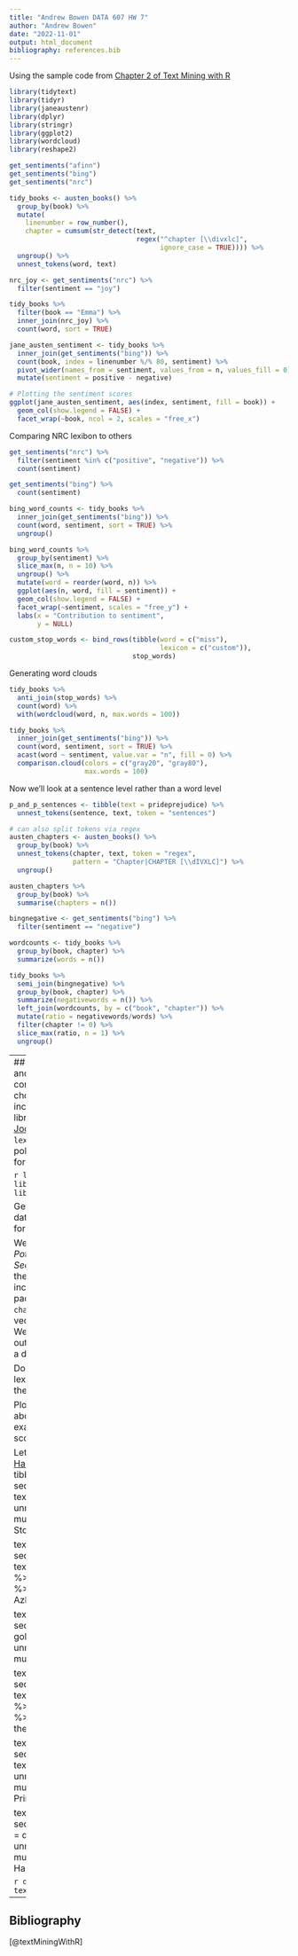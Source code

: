 ```yaml
---
title: "Andrew Bowen DATA 607 HW 7"
author: "Andrew Bowen"
date: "2022-11-01"
output: html_document
bibliography: references.bib
---
```


Using the sample code from [Chapter 2 of Text Mining with R](https://www.tidytextmining.com/sentiment.html)
```r
library(tidytext)
library(tidyr)
library(janeaustenr)
library(dplyr)
library(stringr)
library(ggplot2)
library(wordcloud)
library(reshape2)
```

```r
get_sentiments("afinn")
get_sentiments("bing")
get_sentiments("nrc")
```


```r
tidy_books <- austen_books() %>%
  group_by(book) %>%
  mutate(
    linenumber = row_number(),
    chapter = cumsum(str_detect(text, 
                                regex("^chapter [\\divxlc]", 
                                      ignore_case = TRUE)))) %>%
  ungroup() %>%
  unnest_tokens(word, text)

```

```r
nrc_joy <- get_sentiments("nrc") %>% 
  filter(sentiment == "joy")

tidy_books %>%
  filter(book == "Emma") %>%
  inner_join(nrc_joy) %>%
  count(word, sort = TRUE)
```

```r
jane_austen_sentiment <- tidy_books %>%
  inner_join(get_sentiments("bing")) %>%
  count(book, index = linenumber %/% 80, sentiment) %>%
  pivot_wider(names_from = sentiment, values_from = n, values_fill = 0) %>% 
  mutate(sentiment = positive - negative)

# Plotting the sentiment scores
ggplot(jane_austen_sentiment, aes(index, sentiment, fill = book)) +
  geom_col(show.legend = FALSE) +
  facet_wrap(~book, ncol = 2, scales = "free_x")
```
Comparing NRC lexibon to others
```r
get_sentiments("nrc") %>% 
  filter(sentiment %in% c("positive", "negative")) %>% 
  count(sentiment)

get_sentiments("bing") %>% 
  count(sentiment)

bing_word_counts <- tidy_books %>%
  inner_join(get_sentiments("bing")) %>%
  count(word, sentiment, sort = TRUE) %>%
  ungroup()

bing_word_counts %>%
  group_by(sentiment) %>%
  slice_max(n, n = 10) %>% 
  ungroup() %>%
  mutate(word = reorder(word, n)) %>%
  ggplot(aes(n, word, fill = sentiment)) +
  geom_col(show.legend = FALSE) +
  facet_wrap(~sentiment, scales = "free_y") +
  labs(x = "Contribution to sentiment",
       y = NULL)
```


```r
custom_stop_words <- bind_rows(tibble(word = c("miss"),  
                                      lexicon = c("custom")), 
                               stop_words)
```

Generating word clouds
```r
tidy_books %>%
  anti_join(stop_words) %>%
  count(word) %>%
  with(wordcloud(word, n, max.words = 100))

tidy_books %>%
  inner_join(get_sentiments("bing")) %>%
  count(word, sentiment, sort = TRUE) %>%
  acast(word ~ sentiment, value.var = "n", fill = 0) %>%
  comparison.cloud(colors = c("gray20", "gray80"),
                   max.words = 100)
```
Now we'll look at a sentence level rather than a word level
```r
p_and_p_sentences <- tibble(text = prideprejudice) %>% 
  unnest_tokens(sentence, text, token = "sentences")

# can also split tokens via regex
austen_chapters <- austen_books() %>%
  group_by(book) %>%
  unnest_tokens(chapter, text, token = "regex", 
                pattern = "Chapter|CHAPTER [\\dIVXLC]") %>%
  ungroup()

austen_chapters %>% 
  group_by(book) %>% 
  summarise(chapters = n())
```

```r
bingnegative <- get_sentiments("bing") %>% 
  filter(sentiment == "negative")

wordcounts <- tidy_books %>%
  group_by(book, chapter) %>%
  summarize(words = n())

tidy_books %>%
  semi_join(bingnegative) %>%
  group_by(book, chapter) %>%
  summarize(negativewords = n()) %>%
  left_join(wordcounts, by = c("book", "chapter")) %>%
  mutate(ratio = negativewords/words) %>%
  filter(chapter != 0) %>%
  slice_max(ratio, n = 1) %>% 
  ungroup()

```

---
## Part 1
Using a different corpus and sentiment lexicon, as well as corpus. For my corpus/dataset, I chose the [Harry Potter novels](https://uc-r.github.io/sentiment_analysis), included in the `harrypotter` library. I'll also be using the [Jockers lexicon](https://rdrr.io/cran/lexicon/man/hash_sentiment_jockers_rinker.html) included in the `lexicon` package, which includes polarity scores as lookup values for 11,710 words.

```r
library(harrypotter)
library(sentimentr)
library(lexicon)
```

Getting Jockers lexicon into a dataframe and renaming columns for readability
```r
j_lexicon <- as.data.frame(lexicon::hash_sentiment_jockers)
j_lexicon <- j_lexicon %>%
          rename("word" = "x", "score" = "y")
```

We'll be using the text of *Harry Potter and the Chamber of Secrets* in our example. We pulled the corpus from [this .rda file](https://github.com/bradleyboehmke/harrypotter/blob/master/data/chamber_of_secrets.rda) included in the `harrypotter` package. Each element in our `chamber_of_secrets` character vector is a chapter of the book. We'll use `unnest_tokens` to break out each word into it's own row of a dataframe.
```r
text_cs <- tibble(chapter = seq_along(chamber_of_secrets),
                  text = chamber_of_secrets) %>%
                  unnest_tokens(word, text)
```

Doing an inner join to get our lexicon scores matched up with the words in the text
```r
cs_scores <- text_cs %>%
  inner_join(j_lexicon) %>%
  count(word, score,  sort = TRUE) %>%
  ungroup()
```

Plotting our results as done above in the Jane Austen example code - these sentiment scores per word are a bit busy. 
```r
cs_scores %>% 
      mutate(index = row_number()) %>%
      ggplot( aes(index, score)) +
        geom_col(show.legend = FALSE) 
```

Let's re-build a lexicon with [all 7 Harry Potter Books](https://github.com/bradleyboehmke/harrypotter/tree/master/data)
```r
text_ps <- tibble(chapter = seq_along(philosophers_stone),
                  text = philosophers_stone) %>%
                  unnest_tokens(word, text) %>%
                  mutate(book = "Philosopher's Stone")

text_pa <- tibble(chapter = seq_along(prisoner_of_azkaban),
                  text = prisoner_of_azkaban) %>%
                  unnest_tokens(word, text) %>%
                  mutate(book = "Prisoner of Azkaban")

text_gf <- tibble(chapter = seq_along(goblet_of_fire),
                  text = goblet_of_fire) %>%
                  unnest_tokens(word, text) %>%
                  mutate(book = "Goblet of Fire")

text_op <- tibble(chapter = seq_along(order_of_the_phoenix),
                  text = order_of_the_phoenix) %>%
                  unnest_tokens(word, text) %>%
                  mutate(book = "Order of the Phoenix")

text_hb <- tibble(chapter = seq_along(half_blood_prince),
                  text = half_blood_prince) %>%
                  unnest_tokens(word, text) %>%
                  mutate(book = "Half-Blood Prince")


text_dh <- tibble(chapter = seq_along(deathly_hallows),
                  text = deathly_hallows) %>%
                  unnest_tokens(word, text) %>%
                  mutate(book = "Deathly Hallows")
```


```r
df <- rbind(text_ps, text_cs, text_pa)
```


---
## Bibliography
[@textMiningWithR]
